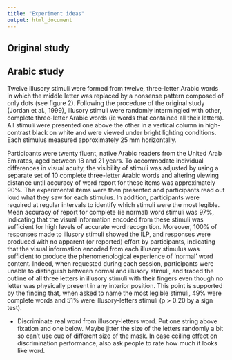```yaml
---
title: "Experiment ideas"
output: html_document
---
```


## Original study

## Arabic study

Twelve illusory stimuli were formed from twelve, three-letter Arabic words in which the middle letter was replaced by a nonsense pattern composed of only dots (see figure 2). Following the procedure of the original study (Jordan et al., 1999), illusory stimuli were randomly intermingled with other, complete three-letter Arabic words (ie words that contained all their letters). All stimuli were presented one above the other in a vertical column in high- contrast black on white and were viewed under bright lighting conditions. Each stimulus measured approximately 25 mm horizontally.

Participants were twenty fluent, native Arabic readers from the United Arab Emirates, aged between 18 and 21 years. To accommodate individual differences in visual acuity, the visibility of stimuli was adjusted by using a separate set of 10 complete three-letter Arabic words and altering viewing distance until accuracy of word report for these items was approximately 90%. The experimental items were then presented and participants read out loud what they saw for each stimulus. In addition, participants were required at regular intervals to identify which stimuli were the most legible.
Mean accuracy of report for complete (ie normal) word stimuli was 97%, indicating that the visual information encoded from these stimuli was sufficient for high levels of accurate word recognition. Moreover, 100% of responses made to illusory stimuli showed the ILP, and responses were produced with no apparent (or reported) effort by participants, indicating that the visual information encoded from each illusory stimulus was sufficient to produce the phenomenological experience of ‘normal’ word content. Indeed, when requested during each session, participants were unable to distinguish between normal and illusory stimuli, and traced the outline of all three letters in illusory stimuli with their fingers even though no letter was physically present in any interior position. This point is supported by the finding that, when asked to name the most legible stimuli, 49% were complete words and 51% were illusory-letters stimuli (p > 0.20 by a sign test).


* Discriminate real word from illusory-letters word. 
Put one string above fixation and one below.
Maybe jitter the size of the letters randomly a bit so can’t use cue of different size of the mask.
In case ceiling effect on discrimination performance, also ask people to rate how much it looks like word.

